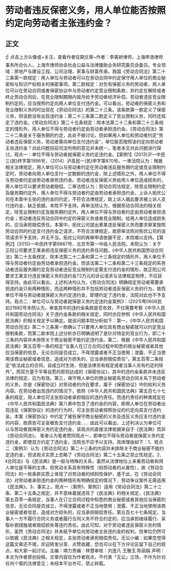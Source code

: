 # 劳动者违反保密义务，用人单位能否按照约定向劳动者主张违约金？
## 正文
☝ 点击上方头像或+关注，查看作者往期文章~作者：李美娇律师，上海申浩律师事务所合伙人，上海市律师协会社会公益与法律援助业务研究委员会委员。专业领域：房地产与建设工程、公司治理，家事与财富传承。我国《劳动合同法》第二十三条第一款规定：用人单位与劳动者可以在劳动合同中约定保守用人单位的商业秘密和与知识产权相关的保密事项。第二款规定：对负有保密义务的劳动者，用人单位可以在劳动合同或者保密协议中与劳动者约定竞业限制条款，并约定在解除或者终止劳动合同后，在竞业限制期限内按月给予劳动者经济补偿。劳动者违反竞业限制约定的，应当按照约定向用人单位支付违约金。可以看出，劳动者的保密义务和竞业限制义务同时出现在《劳动合同法》的第二十三条。该条款第一款定义了保密义务，但该款没有出现违约金；第二十三条第二款定义了竞业限制义务，同时还规定了违约金。《劳动合同法》第二十五条规定：除本法第二十二条和第二十三条规定的情形外，用人单位不得与劳动者约定由劳动者承担违约金。《劳动合同法》第二十二条是关于服务期的约定，此处不做讨论。但如果用人单位和劳动者约定“劳动者违反保密义务，劳动者需向单位支付违约金”，单位能否按照该约定向劳动者主张违约金？对此问题目前司法判例的意见并未统一，笔者本文对此问题进行探讨。观点一：单位不得与劳动者就保密义务约定违约金。【案例1】(2013)沪一中民三(民)终字第1996号，（2014）沪高民一(民)申字第870号。一审法院认为：根据相关法律规定，用人单位可以与劳动者约定在劳动者违反服务期约定或竞业限制约定时，劳动者向用人单位支付一定数额的违约金，除上述情形之外，用人单位不得与劳动者约定由劳动者承担违约金。劳动者违反保密义务给用人单位造成损失的，用人单位可以要求劳动者赔偿。二审法院认为：劳动合同法规定，除竞业限制约定及服务期约定外，用人单位不得与劳动者约定由劳动者承担违约金，上诉人拓优公司在本案中主张的违约金的约定，不符合法律规定，故上诉人据此要求被上诉人支付违约金，缺乏依据，本院不予支持。再审法院认为，根据劳动合同法的相关规定，除竞业限制约定及服务期约定外，用人单位不得与劳动者约定由劳动者承担违约金；劳动者违反劳动合同中约定的保密义务或者竞业限制，给用人单位造成损失的，应当承担赔偿责任。本案中，拓优公司提出章某违反保密义务而要求章某按照劳动合同的约定支付违约金之请求，不符合法律规定，故原审法院对拓优公司的该项请求不予支持，并无不当。拓优公司的再审申请依据不足，本院难以支持。【案例2】(2015)一中民终字第9867号，北京市第一中级人民法院。本院认为：关于正阳公司要求王某承担违反保密义务的违约责任问题。《中华人民共和国劳动合同法》第二十五条规定，除本法第二十二条和第二十三条规定的情形外，用人单位不得与劳动者约定由劳动者承担违约金。而该法第二十二条和第二十三条规定的系劳动者违反服务期约定及劳动者违反竞业限制约定需支付违约金的情形，故正阳公司要求王某支付违反保密义务的违约金72万元的诉讼请求与法律规定相悖，不应获得支持。由此可以看出，上述判决均认为，《劳动合同法》明确规定劳动者需要承担违约金只有两种情形，而这两种情形并不包括劳动者违反保密义务的行为，故而单位不得与劳动者就保密义务约定违约金，即便约定了违约金，法院对此也不予支持。观点二：单位可以与劳动者就保密义务约定违约金案例3：(2021)粤0606民初21682号本院认为，审查其中的违约金条款是否有效，不仅需要考察《中华人民共和国劳动合同法》关于违约金条款的相关规定，同时亦应参照《中华人民共和国民法典》的相关规定予以确定。就该问题本院分析如下：第一，《中华人民共和国劳动合同法》第二十三条第一款确认了只要用人单位具有商业秘密就可以约定竞业限制条款，而第二款本院上述分析亦已明确说明了是针对特定的竞业行为，即二十三条的内容并未排除关于商业秘密不能约定违约金。第二，根据《中华人民共和国民法典》第五百零一条的规定“当事人在订立合同过程中知悉的商业秘密或者其他应当保密的信息，无论合同是否成立，不得泄露或者不正当使用；泄露、不正当使用该商业秘密或者信息，造成对方损失的，应当承担赔偿责任”，第五百零二条规定“依法成立的合同，自成立时生效，但是法律另有规定或者当事人另有约定的除外”。而双方基于平等自愿的原则达成的《保密协议》，其中的违约金条款并未违反法律的规定，应为有效。第三，保守用人单位的商业秘密系劳动合同关系下劳动者的义务，亦是《保密协议》对劳动者的内在要求，属于《保密协议》中的权利义务内容。在劳动者出现违约的情况下，依照《中华人民共和国民法典》第五百七十七条的规定，用人单位可主张劳动者承担相应的违约责任。而违约责任的种类规定在《中华人民共和国民法典》第八章中包含了违约金的内容，即用人单位在劳动者出现违反《保密协议》的违约行为时，可主张劳动者按照协议的约定向其支付违约金。本案《保密协议》中约定了被告保守商业秘密的义务及违反义务应支付违约金的内容，故原告可主张被告支付违约金…… 由此可以看出，上述判决认为单位可以与劳动者就保密义务约定违约金，该观点的直接法律依据来自于《民法典》而非《劳动合同法》。 笔者认为笔者赞同观点一，即单位不得与劳动者就保密义务约定违约金，即使双方约定了违约金，法院也不应予以支持。具体理由如下：1、观点二（案例3）认为《劳动合同法》第二十三条的内容并未排除关于商业秘密不能约定违约金，但该观点实质上忽略了《劳动合同法》第二十五条之禁止性规定。2、《合同法》与《民法典》是一般与特殊的关系，虽然从法律地位上来看劳动者和用人单位是平等的主体，但劳动关系具有特殊性（如劳动者的从属性），故《劳动合同法》的一些条款实质上体现了对劳动者的倾斜性保护，基于此，在《劳动合同法》对劳动者承担违约金的两种情形有明确规定的情况下，劳动争议案件无需适用《民法典》。3、事实上，观点一（案例1、案例2）适用《劳动合同法》第二十三条、第二十五条之规定，并不意味着就违背了《民法典》的相关规定，《民法典》第五百零一条规定，当事人在订立合同过程中知悉的商业秘密或者其他应当保密的信息，无论合同是否成立，不得泄露或者不正当地使用；泄露、不正当地使用该商业秘密或者信息，造成对方损失的，应当承担赔偿责任。第五百七十七条规定，当事人一方不履行合同义务或者履行合同义务不符合约定的，应当承担继续履行、采取补救措施或者赔偿损失等违约责任。由此可知，对于劳动者违反保密义务的情形，虽然《劳动合同法》并未赋予单位向劳动者主张违约金的权利，但单位仍然可以依据《民法典》之相关规定，主张劳动者承担赔偿责任。无讼小编：如果您觉得这篇文章还不错，欢迎转发分享、点赞收藏，您也可以在下方评论区留下自己的观点，和大家一起讨论。主编：靖力责编：林慧审核：刘逸凡 王雅玉 陈丽娟 声明：本文为作者原创投稿，文章内容仅为作者观点，不代表「无讼」立场，不作为针对任何个案的法律意见；未经本平台许可，禁止转载。